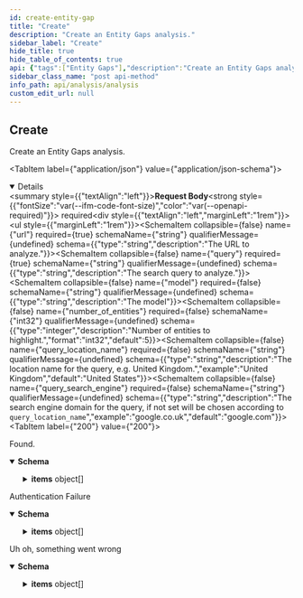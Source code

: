 ```yaml
---
id: create-entity-gap
title: "Create"
description: "Create an Entity Gaps analysis."
sidebar_label: "Create"
hide_title: true
hide_table_of_contents: true
api: {"tags":["Entity Gaps"],"description":"Create an Entity Gaps analysis.","operationId":"createEntityGap","requestBody":{"content":{"application/json":{"schema":{"required":["query","url"],"type":"object","properties":{"url":{"type":"string","description":"The URL to analyze."},"query":{"type":"string","description":"The search query to analyze."},"model":{"type":"string","description":"The model"},"number_of_entities":{"type":"integer","description":"Number of entities to highlight.","format":"int32","default":5},"query_location_name":{"type":"string","description":"The location name for the query, e.g. United Kingdom.","example":"United Kingdom","default":"United States"},"query_search_engine":{"type":"string","description":"The search engine domain for the query, if not set will be chosen according to `query_location_name`","example":"google.co.uk","default":"google.com"}},"title":"EntityGapRequest"}}},"required":true},"responses":{"200":{"description":"Found.","content":{"application/json":{"schema":{"type":"object","properties":{"items":{"type":"array","items":{"type":"object","properties":{"text":{"type":"string","description":"The text matching the entity."},"confidence":{"maximum":1,"minimum":0,"type":"number","description":"The confidence score this is the right entity.","format":"double"},"occurrences":{"type":"integer","description":"The number of occurrences.","format":"int32"},"serp_position":{"type":"integer","description":"The position of the entity in SERP. `null` if not applicable.","format":"int32"},"entity_id":{"type":"string","description":"The entity id (URI)."},"entity_label":{"type":"string","description":"The entity label."},"entity_type":{"type":"string","description":"The entity type."},"entity_description":{"type":"string","description":"The entity description."}},"title":"AnalysesResponseItem"}}},"title":"AnalysesResponse"}}}},"401":{"description":"Authentication Failure","content":{"application/json":{"schema":{"type":"object","properties":{"items":{"type":"array","items":{"type":"object","properties":{"text":{"type":"string","description":"The text matching the entity."},"confidence":{"maximum":1,"minimum":0,"type":"number","description":"The confidence score this is the right entity.","format":"double"},"occurrences":{"type":"integer","description":"The number of occurrences.","format":"int32"},"serp_position":{"type":"integer","description":"The position of the entity in SERP. `null` if not applicable.","format":"int32"},"entity_id":{"type":"string","description":"The entity id (URI)."},"entity_label":{"type":"string","description":"The entity label."},"entity_type":{"type":"string","description":"The entity type."},"entity_description":{"type":"string","description":"The entity description."}},"title":"AnalysesResponseItem"}}},"title":"AnalysesResponse"}}}},"500":{"description":"Uh oh, something went wrong","content":{"application/json":{"schema":{"type":"object","properties":{"items":{"type":"array","items":{"type":"object","properties":{"text":{"type":"string","description":"The text matching the entity."},"confidence":{"maximum":1,"minimum":0,"type":"number","description":"The confidence score this is the right entity.","format":"double"},"occurrences":{"type":"integer","description":"The number of occurrences.","format":"int32"},"serp_position":{"type":"integer","description":"The position of the entity in SERP. `null` if not applicable.","format":"int32"},"entity_id":{"type":"string","description":"The entity id (URI)."},"entity_label":{"type":"string","description":"The entity label."},"entity_type":{"type":"string","description":"The entity type."},"entity_description":{"type":"string","description":"The entity description."}},"title":"AnalysesResponseItem"}}},"title":"AnalysesResponse"}}}}},"security":[{"ApiKey":[]}],"method":"post","path":"/entity-gaps","servers":[{"url":"https://api.wordlift.io/analysis"}],"securitySchemes":{"ApiKey":{"type":"apiKey","name":"Authorization","in":"header"}},"jsonRequestBodyExample":{"url":"string","query":"string","model":"string","number_of_entities":5,"query_location_name":"United Kingdom","query_search_engine":"google.co.uk"},"info":{"title":"Analysis","description":"Analyse content using Linked Data and Knowledge Graphs.","termsOfService":"https://wordlift.io/terms-of-service/","contact":{"name":"WordLift","url":"https://wordlift.io","email":"hello@wordlift.io"},"license":{"name":"(c) copyright 2022-present WordLift","url":"https://wordlift.io"},"version":"1.0"},"postman":{"name":"Create","description":{"content":"Create an Entity Gaps analysis.","type":"text/plain"},"url":{"path":["entity-gaps"],"host":["{{baseUrl}}"],"query":[],"variable":[]},"header":[{"key":"Content-Type","value":"application/json"},{"key":"Accept","value":"application/json"}],"method":"POST","body":{"mode":"raw","raw":"\"\"","options":{"raw":{"language":"json"}}},"auth":{"type":"apikey","apikey":[{"type":"any","value":"Authorization","key":"key"},{"type":"any","value":"<API Key>","key":"value"},{"type":"any","value":"header","key":"in"}]}}}
sidebar_class_name: "post api-method"
info_path: api/analysis/analysis
custom_edit_url: null
---
```



## Create



Create an Entity Gaps analysis.

<MimeTabs><TabItem label={"application/json"} value={"application/json-schema"}><details style={{}} data-collapsed={false} open={true}><summary style={{"textAlign":"left"}}><strong>Request Body</strong><strong style={{"fontSize":"var(--ifm-code-font-size)","color":"var(--openapi-required)"}}> required</strong></summary><div style={{"textAlign":"left","marginLeft":"1rem"}}></div><ul style={{"marginLeft":"1rem"}}><SchemaItem collapsible={false} name={"url"} required={true} schemaName={"string"} qualifierMessage={undefined} schema={{"type":"string","description":"The URL to analyze."}}></SchemaItem><SchemaItem collapsible={false} name={"query"} required={true} schemaName={"string"} qualifierMessage={undefined} schema={{"type":"string","description":"The search query to analyze."}}></SchemaItem><SchemaItem collapsible={false} name={"model"} required={false} schemaName={"string"} qualifierMessage={undefined} schema={{"type":"string","description":"The model"}}></SchemaItem><SchemaItem collapsible={false} name={"number_of_entities"} required={false} schemaName={"int32"} qualifierMessage={undefined} schema={{"type":"integer","description":"Number of entities to highlight.","format":"int32","default":5}}></SchemaItem><SchemaItem collapsible={false} name={"query_location_name"} required={false} schemaName={"string"} qualifierMessage={undefined} schema={{"type":"string","description":"The location name for the query, e.g. United Kingdom.","example":"United Kingdom","default":"United States"}}></SchemaItem><SchemaItem collapsible={false} name={"query_search_engine"} required={false} schemaName={"string"} qualifierMessage={undefined} schema={{"type":"string","description":"The search engine domain for the query, if not set will be chosen according to `query_location_name`","example":"google.co.uk","default":"google.com"}}></SchemaItem></ul></details></TabItem></MimeTabs><div><ApiTabs><TabItem label={"200"} value={"200"}><div>

Found.

</div><div><MimeTabs schemaType={"response"}><TabItem label={"application/json"} value={"application/json"}><SchemaTabs><TabItem label={"Schema"} value={"Schema"}><details style={{}} data-collapsed={false} open={true}><summary style={{"textAlign":"left"}}><strong>Schema</strong></summary><div style={{"textAlign":"left","marginLeft":"1rem"}}></div><ul style={{"marginLeft":"1rem"}}><SchemaItem collapsible={true} className={"schemaItem"}><details style={{}}><summary style={{}}><strong>items</strong><span style={{"opacity":"0.6"}}> object[]</span></summary><div style={{"marginLeft":"1rem"}}><li><div style={{"fontSize":"var(--ifm-code-font-size)","opacity":"0.6","marginLeft":"-.5rem","paddingBottom":".5rem"}}>Array [</div></li><SchemaItem collapsible={false} name={"text"} required={false} schemaName={"string"} qualifierMessage={undefined} schema={{"type":"string","description":"The text matching the entity."}}></SchemaItem><SchemaItem collapsible={false} name={"confidence"} required={false} schemaName={"double"} qualifierMessage={"**Possible values:** `<= 1`"} schema={{"maximum":1,"minimum":0,"type":"number","description":"The confidence score this is the right entity.","format":"double"}}></SchemaItem><SchemaItem collapsible={false} name={"occurrences"} required={false} schemaName={"int32"} qualifierMessage={undefined} schema={{"type":"integer","description":"The number of occurrences.","format":"int32"}}></SchemaItem><SchemaItem collapsible={false} name={"serp_position"} required={false} schemaName={"int32"} qualifierMessage={undefined} schema={{"type":"integer","description":"The position of the entity in SERP. `null` if not applicable.","format":"int32"}}></SchemaItem><SchemaItem collapsible={false} name={"entity_id"} required={false} schemaName={"string"} qualifierMessage={undefined} schema={{"type":"string","description":"The entity id (URI)."}}></SchemaItem><SchemaItem collapsible={false} name={"entity_label"} required={false} schemaName={"string"} qualifierMessage={undefined} schema={{"type":"string","description":"The entity label."}}></SchemaItem><SchemaItem collapsible={false} name={"entity_type"} required={false} schemaName={"string"} qualifierMessage={undefined} schema={{"type":"string","description":"The entity type."}}></SchemaItem><SchemaItem collapsible={false} name={"entity_description"} required={false} schemaName={"string"} qualifierMessage={undefined} schema={{"type":"string","description":"The entity description."}}></SchemaItem><li><div style={{"fontSize":"var(--ifm-code-font-size)","opacity":"0.6","marginLeft":"-.5rem"}}>]</div></li></div></details></SchemaItem></ul></details></TabItem><TabItem label={"Example (from schema)"} value={"Example (from schema)"}><ResponseSamples responseExample={"{\n  \"items\": [\n    {\n      \"text\": \"string\",\n      \"confidence\": 0,\n      \"occurrences\": 0,\n      \"serp_position\": 0,\n      \"entity_id\": \"string\",\n      \"entity_label\": \"string\",\n      \"entity_type\": \"string\",\n      \"entity_description\": \"string\"\n    }\n  ]\n}"} language={"json"}></ResponseSamples></TabItem></SchemaTabs></TabItem></MimeTabs></div></TabItem><TabItem label={"401"} value={"401"}><div>

Authentication Failure

</div><div><MimeTabs schemaType={"response"}><TabItem label={"application/json"} value={"application/json"}><SchemaTabs><TabItem label={"Schema"} value={"Schema"}><details style={{}} data-collapsed={false} open={true}><summary style={{"textAlign":"left"}}><strong>Schema</strong></summary><div style={{"textAlign":"left","marginLeft":"1rem"}}></div><ul style={{"marginLeft":"1rem"}}><SchemaItem collapsible={true} className={"schemaItem"}><details style={{}}><summary style={{}}><strong>items</strong><span style={{"opacity":"0.6"}}> object[]</span></summary><div style={{"marginLeft":"1rem"}}><li><div style={{"fontSize":"var(--ifm-code-font-size)","opacity":"0.6","marginLeft":"-.5rem","paddingBottom":".5rem"}}>Array [</div></li><SchemaItem collapsible={false} name={"text"} required={false} schemaName={"string"} qualifierMessage={undefined} schema={{"type":"string","description":"The text matching the entity."}}></SchemaItem><SchemaItem collapsible={false} name={"confidence"} required={false} schemaName={"double"} qualifierMessage={"**Possible values:** `<= 1`"} schema={{"maximum":1,"minimum":0,"type":"number","description":"The confidence score this is the right entity.","format":"double"}}></SchemaItem><SchemaItem collapsible={false} name={"occurrences"} required={false} schemaName={"int32"} qualifierMessage={undefined} schema={{"type":"integer","description":"The number of occurrences.","format":"int32"}}></SchemaItem><SchemaItem collapsible={false} name={"serp_position"} required={false} schemaName={"int32"} qualifierMessage={undefined} schema={{"type":"integer","description":"The position of the entity in SERP. `null` if not applicable.","format":"int32"}}></SchemaItem><SchemaItem collapsible={false} name={"entity_id"} required={false} schemaName={"string"} qualifierMessage={undefined} schema={{"type":"string","description":"The entity id (URI)."}}></SchemaItem><SchemaItem collapsible={false} name={"entity_label"} required={false} schemaName={"string"} qualifierMessage={undefined} schema={{"type":"string","description":"The entity label."}}></SchemaItem><SchemaItem collapsible={false} name={"entity_type"} required={false} schemaName={"string"} qualifierMessage={undefined} schema={{"type":"string","description":"The entity type."}}></SchemaItem><SchemaItem collapsible={false} name={"entity_description"} required={false} schemaName={"string"} qualifierMessage={undefined} schema={{"type":"string","description":"The entity description."}}></SchemaItem><li><div style={{"fontSize":"var(--ifm-code-font-size)","opacity":"0.6","marginLeft":"-.5rem"}}>]</div></li></div></details></SchemaItem></ul></details></TabItem><TabItem label={"Example (from schema)"} value={"Example (from schema)"}><ResponseSamples responseExample={"{\n  \"items\": [\n    {\n      \"text\": \"string\",\n      \"confidence\": 0,\n      \"occurrences\": 0,\n      \"serp_position\": 0,\n      \"entity_id\": \"string\",\n      \"entity_label\": \"string\",\n      \"entity_type\": \"string\",\n      \"entity_description\": \"string\"\n    }\n  ]\n}"} language={"json"}></ResponseSamples></TabItem></SchemaTabs></TabItem></MimeTabs></div></TabItem><TabItem label={"500"} value={"500"}><div>

Uh oh, something went wrong

</div><div><MimeTabs schemaType={"response"}><TabItem label={"application/json"} value={"application/json"}><SchemaTabs><TabItem label={"Schema"} value={"Schema"}><details style={{}} data-collapsed={false} open={true}><summary style={{"textAlign":"left"}}><strong>Schema</strong></summary><div style={{"textAlign":"left","marginLeft":"1rem"}}></div><ul style={{"marginLeft":"1rem"}}><SchemaItem collapsible={true} className={"schemaItem"}><details style={{}}><summary style={{}}><strong>items</strong><span style={{"opacity":"0.6"}}> object[]</span></summary><div style={{"marginLeft":"1rem"}}><li><div style={{"fontSize":"var(--ifm-code-font-size)","opacity":"0.6","marginLeft":"-.5rem","paddingBottom":".5rem"}}>Array [</div></li><SchemaItem collapsible={false} name={"text"} required={false} schemaName={"string"} qualifierMessage={undefined} schema={{"type":"string","description":"The text matching the entity."}}></SchemaItem><SchemaItem collapsible={false} name={"confidence"} required={false} schemaName={"double"} qualifierMessage={"**Possible values:** `<= 1`"} schema={{"maximum":1,"minimum":0,"type":"number","description":"The confidence score this is the right entity.","format":"double"}}></SchemaItem><SchemaItem collapsible={false} name={"occurrences"} required={false} schemaName={"int32"} qualifierMessage={undefined} schema={{"type":"integer","description":"The number of occurrences.","format":"int32"}}></SchemaItem><SchemaItem collapsible={false} name={"serp_position"} required={false} schemaName={"int32"} qualifierMessage={undefined} schema={{"type":"integer","description":"The position of the entity in SERP. `null` if not applicable.","format":"int32"}}></SchemaItem><SchemaItem collapsible={false} name={"entity_id"} required={false} schemaName={"string"} qualifierMessage={undefined} schema={{"type":"string","description":"The entity id (URI)."}}></SchemaItem><SchemaItem collapsible={false} name={"entity_label"} required={false} schemaName={"string"} qualifierMessage={undefined} schema={{"type":"string","description":"The entity label."}}></SchemaItem><SchemaItem collapsible={false} name={"entity_type"} required={false} schemaName={"string"} qualifierMessage={undefined} schema={{"type":"string","description":"The entity type."}}></SchemaItem><SchemaItem collapsible={false} name={"entity_description"} required={false} schemaName={"string"} qualifierMessage={undefined} schema={{"type":"string","description":"The entity description."}}></SchemaItem><li><div style={{"fontSize":"var(--ifm-code-font-size)","opacity":"0.6","marginLeft":"-.5rem"}}>]</div></li></div></details></SchemaItem></ul></details></TabItem><TabItem label={"Example (from schema)"} value={"Example (from schema)"}><ResponseSamples responseExample={"{\n  \"items\": [\n    {\n      \"text\": \"string\",\n      \"confidence\": 0,\n      \"occurrences\": 0,\n      \"serp_position\": 0,\n      \"entity_id\": \"string\",\n      \"entity_label\": \"string\",\n      \"entity_type\": \"string\",\n      \"entity_description\": \"string\"\n    }\n  ]\n}"} language={"json"}></ResponseSamples></TabItem></SchemaTabs></TabItem></MimeTabs></div></TabItem></ApiTabs></div>
      